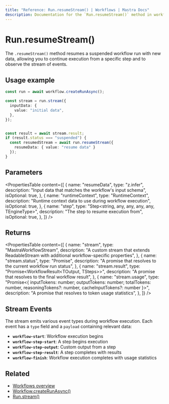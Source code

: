 ```yaml
---
title: "Reference: Run.resumeStream() | Workflows | Mastra Docs"
description: Documentation for the `Run.resumeStream()` method in workflows, which enables real-time resumption and streaming of suspended workflow runs.
---
```



# Run.resumeStream() 


The `.resumeStream()` method resumes a suspended workflow run with new data, allowing you to continue execution from a specific step and to observe the stream of events.

## Usage example

```typescript showLineNumbers copy
const run = await workflow.createRunAsync();

const stream = run.stream({
  inputData: {
    value: "initial data",
  },
});


const result = await stream.result;
if (result.status === "suspended") {
  const resumedStream = await run.resumeStream({
    resumeData: { value: "resume data" }
  });
}
```

## Parameters

<PropertiesTable
  content={[
    {
      name: "resumeData",
      type: "z.infer<TInput>",
      description: "Input data that matches the workflow's input schema",
      isOptional: true,
    },
    {
      name: "runtimeContext",
      type: "RuntimeContext",
      description: "Runtime context data to use during workflow execution",
      isOptional: true,
    },
    {
      name: "step",
      type: "Step<string, any, any, any, any, TEngineType>",
      description: "The step to resume execution from",
      isOptional: true,
    },
  ]}
/>

## Returns

<PropertiesTable
  content={[
    {
      name: "stream",
      type: "MastraWorkflowStream<ChunkType>",
      description: "A custom stream that extends ReadableStream<ChunkType> with additional workflow-specific properties",
    },
    {
      name: "stream.status",
      type: "Promise<RunStatus>",
      description: "A promise that resolves to the current workflow run status",
    },
    {
      name: "stream.result",
      type: "Promise<WorkflowResult<TOutput, TSteps>>",
      description: "A promise that resolves to the final workflow result",
    },
    {
      name: "stream.usage",
      type: "Promise<{ inputTokens: number; outputTokens: number; totalTokens: number, reasoningTokens?: number, cacheInputTokens?: number }>",
      description: "A promise that resolves to token usage statistics",
    },
  ]}
/>

## Stream Events

The stream emits various event types during workflow execution. Each event has a `type` field and a `payload` containing relevant data:

- **`workflow-start`**: Workflow execution begins
- **`workflow-step-start`**: A step begins execution
- **`workflow-step-output`**: Custom output from a step
- **`workflow-step-result`**: A step completes with results
- **`workflow-finish`**: Workflow execution completes with usage statistics

## Related

- [Workflows overview](../../../docs/workflows/overview.mdx#run-workflow)
- [Workflow.createRunAsync()](../create-run.mdx)
- [Run.stream()](./stream.mdx)
